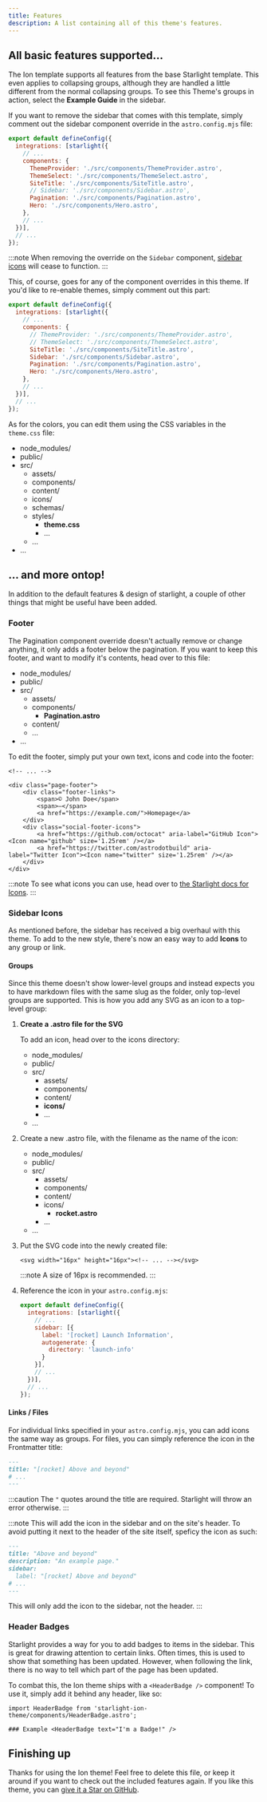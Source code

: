 ```yaml
---
title: Features
description: A list containing all of this theme's features.
---
```


## All basic features supported...

The Ion template supports all features from the base Starlight template. This even applies to collapsing groups, 
although they are handled a little different from the normal collapsing groups. To see this Theme's groups in action, 
select the **Example Guide** in the sidebar.

If you want to remove the sidebar that comes with this template, simply comment out the sidebar component override
in the `astro.config.mjs` file:

```js {8} title="astro.config.mjs"
export default defineConfig({
  integrations: [starlight({
    // ...
    components: {
      ThemeProvider: './src/components/ThemeProvider.astro',
      ThemeSelect: './src/components/ThemeSelect.astro',
      SiteTitle: './src/components/SiteTitle.astro',
      // Sidebar: './src/components/Sidebar.astro',
      Pagination: './src/components/Pagination.astro',
      Hero: './src/components/Hero.astro',
    },
    // ...
  })],
  // ...
});
```

:::note
When removing the override on the `Sidebar` component, [sidebar icons](#sidebar-icons) will cease to function.
:::

This, of course, goes for any of the component overrides in this theme. If you'd like to re-enable themes, simply
comment out this part:

```js {5-6} title="astro.config.mjs"
export default defineConfig({
  integrations: [starlight({
    // ...
    components: {
      // ThemeProvider: './src/components/ThemeProvider.astro',
      // ThemeSelect: './src/components/ThemeSelect.astro',
      SiteTitle: './src/components/SiteTitle.astro',
      Sidebar: './src/components/Sidebar.astro',
      Pagination: './src/components/Pagination.astro',
      Hero: './src/components/Hero.astro',
    },
    // ...
  })],
  // ...
});
```

As for the colors, you can edit them using the CSS variables in the `theme.css` file:

<FileTree>

- node_modules/
- public/
- src/
  - assets/
  - components/
  - content/
  - icons/
  - schemas/
  - styles/
    - **theme.css**
    - ...
  - ...
- ...

</FileTree>

## ... and more ontop!

In addition to the default features & design of starlight, a couple of other things that might be useful have been added.

### Footer

The Pagination component override doesn't actually remove or change anything, it only adds a footer below the pagination.
If you want to keep this footer, and want to modify it's contents, head over to this file:


<FileTree>

- node_modules/
- public/
- src/
  - assets/
  - components/
    - **Pagination.astro**
  - content/
  - ...
- ...

</FileTree>

To edit the footer, simply put your own text, icons and code into the footer:

```astro {5,7,10} title="Pagination.astro"
<!-- ... -->

<div class="page-footer">
	<div class="footer-links">
		<span>©️ John Doe</span>
		<span>—</span>
		<a href="https://example.com/">Homepage</a>
	</div>
	<div class="social-footer-icons">
		<a href="https://github.com/octocat" aria-label="GitHub Icon"><Icon name="github" size='1.25rem' /></a>
		<a href="https://twitter.com/astrodotbuild" aria-label="Twitter Icon"><Icon name="twitter" size='1.25rem' /></a>
	</div>
</div>
```

:::note
  To see what icons you can use, head over to [the Starlight docs for Icons](https://starlight.astro.build/guides/components/#icon).
:::

### Sidebar Icons

As mentioned before, the sidebar has received a big overhaul with this theme. To add to the new style, there's now
an easy way to add **Icons** to any group or link.

#### Groups
Since this theme doesn't show lower-level groups and instead expects you to have markdown files with the same slug as the folder,
only top-level groups are supported. This is how you add any SVG as an icon to a top-level group:


<Steps>

1. **Create a .astro file for the SVG**

   To add an icon, head over to the icons directory:

   <FileTree>

   - node_modules/
   - public/
   - src/
     - assets/
     - components/
     - content/
     - **icons/**
     - ...
   - ...

   </FileTree>

2. Create a new .astro file, with the filename as the name of the icon:

   <FileTree>

   - node_modules/
   - public/
   - src/
     - assets/
     - components/
     - content/
     - icons/
       - **rocket.astro**
     - ...
   - ...

   </FileTree>

3. Put the SVG code into the newly created file:
  
   ```astro
   <svg width="16px" height="16px"><!-- ... --></svg>
   ```

   :::note
     A size of 16px is recommended.
   :::

4. Reference the icon in your `astro.config.mjs`:

   ```js "[rocket]" title="astro.config.mjs"
   export default defineConfig({
     integrations: [starlight({
       // ...
       sidebar: [{
         label: '[rocket] Launch Information',
         autogenerate: {
           directory: 'launch-info'
         }
       }],
       // ...
     })],
     // ...
   });
   ```

</Steps>

#### Links / Files

For individual links specified in your `astro.config.mjs`, you can add icons the same way as groups. For files,
you can simply reference the icon in the Frontmatter title:

```md title="example.md" "[rocket]"
---
title: "[rocket] Above and beyond"
# ...
---
```

:::caution
  The `"` quotes around the title are required. Starlight will throw an error otherwise.
:::

:::note
  This will add the icon in the sidebar and on the site's header. To avoid putting it next to the header of the site itself, speficy the icon as such:
  ```md title="example.md" "[rocket]"
  ---
  title: "Above and beyond"
  description: "An example page."
  sidebar:
    label: "[rocket] Above and beyond"
  # ...
  ---
  ```
  This will only add the icon to the sidebar, not the header.
:::


### Header Badges <HeaderBadge text="I'm a Badge!" variant="default" />

Starlight provides a way for you to add badges to items in the sidebar. This is great for drawing attention to certain
links. Often times, this is used to show that something has been updated. However, when following the link, there is no way
to tell which part of the page has been updated. 

To combat this, the Ion theme ships with a `<HeaderBadge />` component! To use it, simply add it behind any header, like so:

```mdx "<HeaderBadge />" title="example.mdx"
import HeaderBadge from 'starlight-ion-theme/components/HeaderBadge.astro';

### Example <HeaderBadge text="I'm a Badge!" />
```

## Finishing up

Thanks for using the Ion theme! Feel free to delete this file, or keep it around if you want to check out the 
included features again. If you like this theme, you can
[give it a Star on GitHub](https://github.com/louisescher/ion-starlight-theme).
